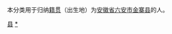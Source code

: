 {{Catnav|頁面分類|各種主題的頁面分類|依中国各省来作的分类|各地中国人|安徽人|六安人}}
{{Catnav|頁面分類|人物|各國人物|中国人|各地中国人|安徽人|六安人}}

本分类用于归纳[[籍贯|籍贯]]（出生地）为[[安徽省|安徽省]][[六安市|六安市]][[金寨县|金寨县]]的人。

[[Category:六安人|县]]
[[Category:金寨县|*]]